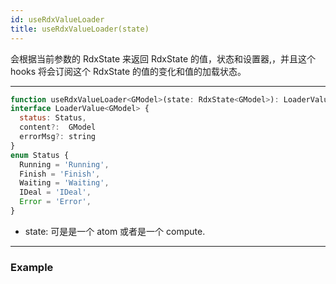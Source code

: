 ```yaml
---
id: useRdxValueLoader
title: useRdxValueLoader(state)
---
```


会根据当前参数的 RdxState 来返回 RdxState 的值，状态和设置器,，并且这个 hooks 将会订阅这个 RdxState 的值的变化和值的加载状态。

---

```jsx
function useRdxValueLoader<GModel>(state: RdxState<GModel>): LoaderValue<GModel>;
interface LoaderValue<GModel> {
  status: Status,
  content?:  GModel
  errorMsg?: string
}
enum Status {
  Running = 'Running',
  Finish = 'Finish',
  Waiting = 'Waiting',
  IDeal = 'IDeal',
  Error = 'Error',
}
```

- state: 可是是一个 atom 或者是一个 compute.

---

### Example


<ExampleCustomizer code={code} example={Example} />
